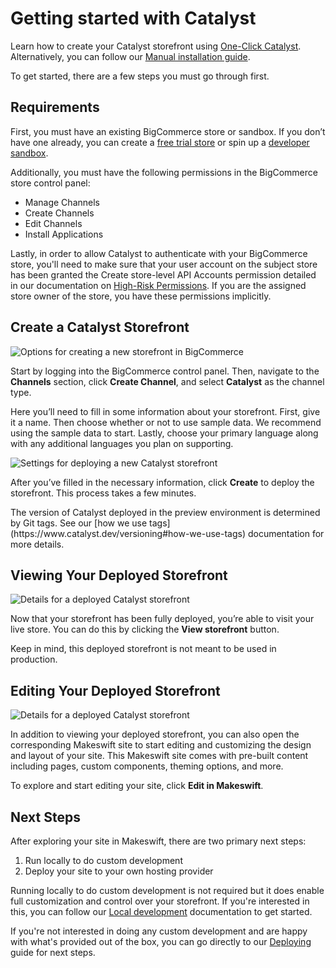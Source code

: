 # Getting started with Catalyst

Learn how to create your Catalyst storefront using [One-Click Catalyst](https://www.catalyst.dev/workflows/one-click-catalyst). Alternatively, you can follow our [Manual installation guide](https://www.catalyst.dev/installation).

To get started, there are a few steps you must go through first.

## Requirements

First, you must have an existing BigCommerce store or sandbox. If you don’t have one already, you can create a [free trial store](https://www.bigcommerce.com/essentials/free-trial/) or spin up a [developer sandbox](/docs/start/about/sandboxes).

Additionally, you must have the following permissions in the BigCommerce store control panel:

- Manage Channels
- Create Channels
- Edit Channels
- Install Applications

Lastly, in order to allow Catalyst to authenticate with your BigCommerce store, you'll need to make sure that your user account on the subject store has been granted the Create store-level API Accounts permission detailed in our documentation on [High-Risk Permissions](https://support.bigcommerce.com/s/article/User-Permissions#highrisk). If you are the assigned store owner of the store, you have these permissions implicitly.

## Create a Catalyst Storefront

![Options for creating a new storefront in BigCommerce](https://storage.googleapis.com/bigcommerce-production-dev-center/images/catalyst/getting-started/create-channel-options.jpeg)

Start by logging into the BigCommerce control panel. Then, navigate to the **Channels** section, click **Create Channel**, and select **Catalyst** as the channel type.

Here you’ll need to fill in some information about your storefront. First, give it a name. Then choose whether or not to use sample data. We recommend using the sample data to start. Lastly, choose your primary language along with any additional languages you plan on supporting.

![Settings for deploying a new Catalyst storefront](https://storage.googleapis.com/bigcommerce-production-dev-center/images/catalyst/getting-started/create-catalyst-options.jpeg)

After you’ve filled in the necessary information, click **Create** to deploy the storefront. This process takes a few minutes.

<Callout type="warning">
  The version of Catalyst deployed in the preview environment is determined by
  Git tags. See our [how we use tags](https://www.catalyst.dev/versioning#how-we-use-tags) documentation
  for more details.
</Callout>

## Viewing Your Deployed Storefront

![Details for a deployed Catalyst storefront](https://storage.googleapis.com/bigcommerce-production-dev-center/images/catalyst/getting-started/deployed-storefront-details.jpeg)

Now that your storefront has been fully deployed, you’re able to visit your live store. You can do this by clicking the **View storefront** button.

<Callout type="warning">
  Keep in mind, this deployed storefront is not meant to be used in production.
</Callout>

## Editing Your Deployed Storefront

![Details for a deployed Catalyst storefront](https://storage.googleapis.com/bigcommerce-production-dev-center/images/catalyst/getting-started/deployed-storefront-details.jpeg)

In addition to viewing your deployed storefront, you can also open the corresponding Makeswift site to start editing and customizing the design and layout of your site. This Makeswift site comes with pre-built content including pages, custom components, theming options, and more.

To explore and start editing your site, click **Edit in Makeswift**.

## Next Steps

After exploring your site in Makeswift, there are two primary next steps:

1. Run locally to do custom development
2. Deploy your site to your own hosting provider

Running locally to do custom development is not required but it does enable full customization and control over your storefront. If you're interested in this, you can follow our [Local development](https://www.catalyst.dev/docs/local-development) documentation to get started.

If you're not interested in doing any custom development and are happy with what's provided out of the box, you can go directly to our [Deploying](https://www.catalyst.dev/docs/deployment) guide for next steps.
